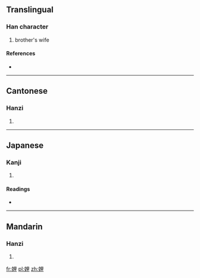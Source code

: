 ==Translingual==

===Han character===
{{Han char|rn=38|rad=女|as=07|sn=10|four=4641<sub>4</sub>|canj=女田土 (VWG)}}

# brother's wife

====References====
* {{Han ref|kx=0261.410|dkj=06287|dj=0528.210|hdz=21051.030|uh=5A0C|ud=23052|bh=AE5B|bd=44635}}

----

==Cantonese==

===Hanzi===
{{yue-hanzi|jyut=|y=lei5}}

# {{defn|lang=yue|sort=女07}}

----

==Japanese==

===Kanji===
{{ja-kanji|grade=|rs=女07}}

# {{defn|lang=ja|sort=女07}}

====Readings====
* {{ja-readings|on=[[り]] (ri)|kun=[[あいよめ]] (aiyome)}}

----

==Mandarin==

===Hanzi===
{{cmn-hanzi|pin=[[lǐ]] ([[li3]])|wg=li<sup>3</sup>}}

# {{defn|lang=cmn|sort=女07}}

[[fr:娌]]
[[pl:娌]]
[[zh:娌]]